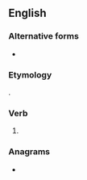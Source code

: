 ==English==

===Alternative forms===
* {{l|en|look'st}} {{qualifier|obsolete}}

===Etymology===
{{suffix|en|look|est|nocat=1}}.

===Verb===
{{head|en|verb form}}

# {{en-archaic second-person singular of|look|lang=en}}

===Anagrams===
* {{anagrams|en|a=ekloost|koolest}}
